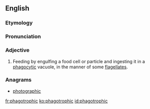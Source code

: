 ==English==

===Etymology===

{{suffix|phagotrophy|ic}}
===Pronunciation===
{{rfp|lang=en}}

===Adjective===
{{en-adj|-}}

# {{context|microbiology}} Feeding by engulfing a food cell or particle and ingesting it in a [[phagocytic]] vacuole, in the manner of some [[flagellate]]s.

===Anagrams===
* [[photographic#English|photographic]]

[[fr:phagotrophic]]
[[ko:phagotrophic]]
[[id:phagotrophic]]